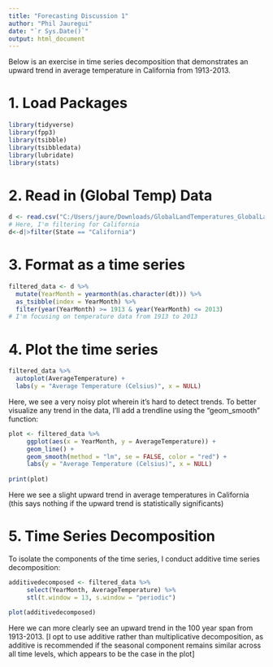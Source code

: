 ---
title: "Forecasting Discussion 1"
author: "Phil Jauregui"
date: "`r Sys.Date()`"
output: html_document
---
Below is an exercise in time series decomposition that demonstrates an upward trend in average temperature in California from 1913-2013. 

# 1. Load Packages
```{r}
library(tidyverse)
library(fpp3)
library(tsibble)
library(tsibbledata)
library(lubridate)
library(stats)
```

# 2. Read in (Global Temp) Data
```{r}
d <- read.csv("C:/Users/jaure/Downloads/GlobalLandTemperatures_GlobalLandTemperaturesByState.csv", stringsAsFactors=TRUE)
# Here, I'm filtering for California
d<-d|>filter(State == "California")
```

# 3. Format as a time series
```{r}
filtered_data <- d %>%
  mutate(YearMonth = yearmonth(as.character(dt))) %>%
  as_tsibble(index = YearMonth) %>%
  filter(year(YearMonth) >= 1913 & year(YearMonth) <= 2013)
# I'm focusing on temperature data from 1913 to 2013
```

# 4. Plot the time series
```{r}
filtered_data %>%
  autoplot(AverageTemperature) +
  labs(y = "Average Temperature (Celsius)", x = NULL)
```
Here, we see a very noisy plot wherein it's hard to detect trends. 
To better visualize any trend in the data, I'll add a trendline using the "geom_smooth" function:
```{r}
plot <- filtered_data %>%
     ggplot(aes(x = YearMonth, y = AverageTemperature)) +
     geom_line() +
     geom_smooth(method = "lm", se = FALSE, color = "red") +
     labs(y = "Average Temperature (Celsius)", x = NULL)
 
print(plot)
```
Here we see a slight upward trend in average temperatures in California (this says nothing if the upward trend is statistically significants)

# 5. Time Series Decomposition

To isolate the components of the time series, I conduct additive time series decomposition:
```{r}
additivedecomposed <- filtered_data %>%
     select(YearMonth, AverageTemperature) %>%
     stl(t.window = 13, s.window = "periodic")
 
plot(additivedecomposed)
```
Here we can more clearly see an upward trend in the 100 year span from 1913-2013.
[I opt to use additive rather than multiplicative decomposition, as additive is recommended if the seasonal component remains similar across all time levels, which appears to be the case in the plot] 